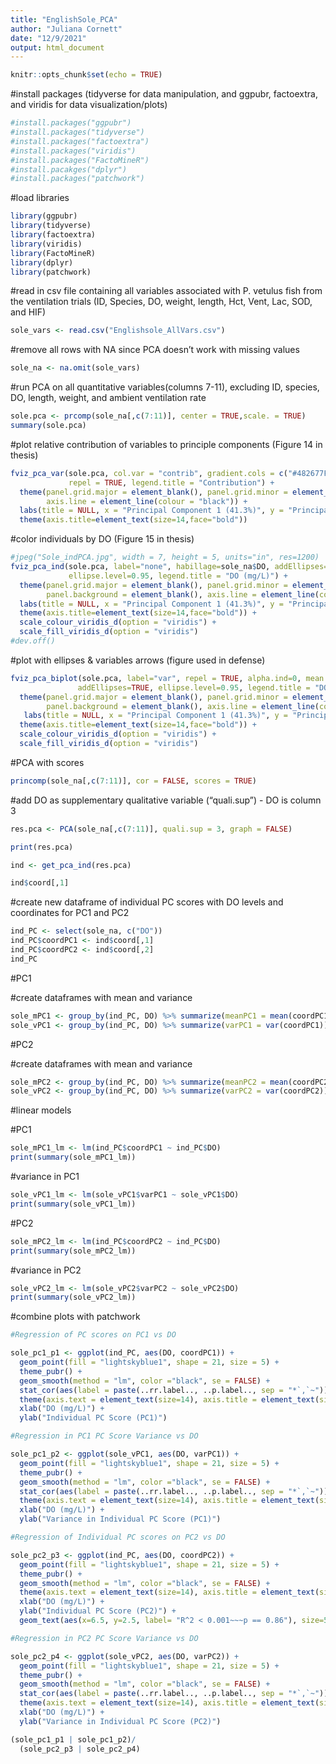 ```yaml
---
title: "EnglishSole_PCA"
author: "Juliana Cornett"
date: "12/9/2021"
output: html_document
---
```


```r
knitr::opts_chunk$set(echo = TRUE)
```

#install packages (tidyverse for data manipulation, and ggpubr, factoextra, and viridis for data visualization/plots)

```r
#install.packages("ggpubr")
#install.packages("tidyverse")
#install.packages("factoextra")
#install.packages("viridis")
#install.packages("FactoMineR")
#install.pacakges("dplyr")
#install.packages("patchwork")
```

#load libraries

```r
library(ggpubr)
library(tidyverse)
library(factoextra)
library(viridis)
library(FactoMineR)
library(dplyr)
library(patchwork)
```

#read in csv file containing all variables associated with P. vetulus fish from the ventilation trials (ID, Species, DO, weight, length, Hct, Vent, Lac, SOD, and HIF)

```r
sole_vars <- read.csv("Englishsole_AllVars.csv")
```

#remove all rows with NA since PCA doesn't work with missing values

```r
sole_na <- na.omit(sole_vars)
```

#run PCA on all quantitative variables(columns 7-11), excluding ID, species, DO, length, weight, and ambient ventilation rate

```r
sole.pca <- prcomp(sole_na[,c(7:11)], center = TRUE,scale. = TRUE)
summary(sole.pca)
```

#plot relative contribution of variables to principle components (Figure 14 in thesis)

```r
fviz_pca_var(sole.pca, col.var = "contrib", gradient.cols = c("#482677FF", "#20A387FF", "#FDE725FF"), 
             repel = TRUE, legend.title = "Contribution") +
  theme(panel.grid.major = element_blank(), panel.grid.minor = element_blank(), panel.background = element_blank(),
        axis.line = element_line(colour = "black")) +
  labs(title = NULL, x = "Principal Component 1 (41.3%)", y = "Principal Component 2 (21.6%)") +
  theme(axis.title=element_text(size=14,face="bold")) 
```

#color individuals by DO (Figure 15 in thesis)

```r
#jpeg("Sole_indPCA.jpg", width = 7, height = 5, units="in", res=1200)
fviz_pca_ind(sole.pca, label="none", habillage=sole_na$DO, addEllipses=TRUE, 
             ellipse.level=0.95, legend.title = "DO (mg/L)") +
  theme(panel.grid.major = element_blank(), panel.grid.minor = element_blank(), 
        panel.background = element_blank(), axis.line = element_line(colour = "black")) +
  labs(title = NULL, x = "Principal Component 1 (41.3%)", y = "Principal Component 2 (21.6%)") +
  theme(axis.title=element_text(size=14,face="bold")) +
  scale_colour_viridis_d(option = "viridis") +
  scale_fill_viridis_d(option = "viridis")
#dev.off() 
```

#plot with ellipses & variables arrows (figure used in defense)

```r
fviz_pca_biplot(sole.pca, label="var", repel = TRUE, alpha.ind=0, mean.point=FALSE, col.var = "black", habillage=sole_na$DO,
               addEllipses=TRUE, ellipse.level=0.95, legend.title = "DO (mg/L)") + 
  theme(panel.grid.major = element_blank(), panel.grid.minor = element_blank(), 
        panel.background = element_blank(), axis.line = element_line(colour = "black")) +
   labs(title = NULL, x = "Principal Component 1 (41.3%)", y = "Principal Component 2 (21.6%)") +
  theme(axis.title=element_text(size=14,face="bold")) +
  scale_colour_viridis_d(option = "viridis") +
  scale_fill_viridis_d(option = "viridis")
```

#PCA with scores

```r
princomp(sole_na[,c(7:11)], cor = FALSE, scores = TRUE)
```

#add DO as supplementary qualitative variable ("quali.sup") - DO is column 3

```r
res.pca <- PCA(sole_na[,c(7:11)], quali.sup = 3, graph = FALSE)
```

```r
print(res.pca)
```

```r
ind <- get_pca_ind(res.pca)
```

```r
ind$coord[,1]
```

#create new dataframe of individual PC scores with DO levels and coordinates for PC1 and PC2

```r
ind_PC <- select(sole_na, c("DO"))
ind_PC$coordPC1 <- ind$coord[,1]
ind_PC$coordPC2 <- ind$coord[,2]
ind_PC
```

#PC1

#create dataframes with mean and variance

```r
sole_mPC1 <- group_by(ind_PC, DO) %>% summarize(meanPC1 = mean(coordPC1))
sole_vPC1 <- group_by(ind_PC, DO) %>% summarize(varPC1 = var(coordPC1))
```

#PC2

#create dataframes with mean and variance

```r
sole_mPC2 <- group_by(ind_PC, DO) %>% summarize(meanPC2 = mean(coordPC2))
sole_vPC2 <- group_by(ind_PC, DO) %>% summarize(varPC2 = var(coordPC2))
```

#linear models

#PC1

```r
sole_mPC1_lm <- lm(ind_PC$coordPC1 ~ ind_PC$DO)
print(summary(sole_mPC1_lm))
```

#variance in PC1

```r
sole_vPC1_lm <- lm(sole_vPC1$varPC1 ~ sole_vPC1$DO)
print(summary(sole_vPC1_lm))
```

#PC2

```r
sole_mPC2_lm <- lm(ind_PC$coordPC2 ~ ind_PC$DO)
print(summary(sole_mPC2_lm))
```

#variance in PC2

```r
sole_vPC2_lm <- lm(sole_vPC2$varPC2 ~ sole_vPC2$DO)
print(summary(sole_vPC2_lm))
```

#combine plots with patchwork

```r
#Regression of PC scores on PC1 vs DO

sole_pc1_p1 <- ggplot(ind_PC, aes(DO, coordPC1)) +
  geom_point(fill = "lightskyblue1", shape = 21, size = 5) +
  theme_pubr() +
  geom_smooth(method = "lm", color ="black", se = FALSE) +
  stat_cor(aes(label = paste(..rr.label.., ..p.label.., sep = "*`,`~")), size = 6, label.x = 5) +
  theme(axis.text = element_text(size=14), axis.title = element_text(size=18, face="bold")) +
  xlab("DO (mg/L)") +
  ylab("Individual PC Score (PC1)")

#Regression in PC1 PC Score Variance vs DO

sole_pc1_p2 <- ggplot(sole_vPC1, aes(DO, varPC1)) + 
  geom_point(fill = "lightskyblue1", shape = 21, size = 5) +
  theme_pubr() +
  geom_smooth(method = "lm", color ="black", se = FALSE) +
  stat_cor(aes(label = paste(..rr.label.., ..p.label.., sep = "*`,`~")), size = 6, label.x = 5) +
  theme(axis.text = element_text(size=14), axis.title = element_text(size=18, face="bold")) +
  xlab("DO (mg/L)") +
  ylab("Variance in Individual PC Score (PC1)")

#Regression of Individual PC scores on PC2 vs DO

sole_pc2_p3 <- ggplot(ind_PC, aes(DO, coordPC2)) +
  geom_point(fill = "lightskyblue1", shape = 21, size = 5) +
  theme_pubr() +
  geom_smooth(method = "lm", color ="black", se = FALSE) +
  theme(axis.text = element_text(size=14), axis.title = element_text(size=18, face="bold")) +
  xlab("DO (mg/L)") +
  ylab("Individual PC Score (PC2)") + 
  geom_text(aes(x=6.5, y=2.5, label= "R^2 < 0.001~~~p == 0.86"), size=5, parse = TRUE)

#Regression in PC2 PC Score Variance vs DO

sole_pc2_p4 <- ggplot(sole_vPC2, aes(DO, varPC2)) + 
  geom_point(fill = "lightskyblue1", shape = 21, size = 5) +
  theme_pubr() +
  geom_smooth(method = "lm", color ="black", se = FALSE) +
  stat_cor(aes(label = paste(..rr.label.., ..p.label.., sep = "*`,`~")), size = 6, label.x = 5) +
  theme(axis.text = element_text(size=14), axis.title = element_text(size=18, face="bold")) +
  xlab("DO (mg/L)") +
  ylab("Variance in Individual PC Score (PC2)")

(sole_pc1_p1 | sole_pc1_p2)/
  (sole_pc2_p3 | sole_pc2_p4)
```

